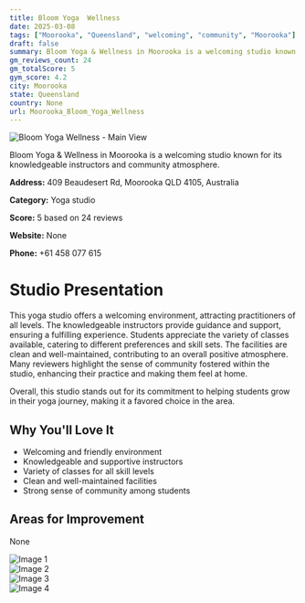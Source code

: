 ```yaml
---
title: Bloom Yoga  Wellness
date: 2025-03-08
tags: ["Moorooka", "Queensland", "welcoming", "community", "Moorooka"]  
draft: false
summary: Bloom Yoga & Wellness in Moorooka is a welcoming studio known for its knowledgeable instructors and community atmosphere.
gm_reviews_count: 24
gm_totalScore: 5
gym_score: 4.2
city: Moorooka
state: Queensland
country: None
url: Moorooka_Bloom_Yoga_Wellness
---
```


<div className="aspect-[16/9] relative my-8">
  <img 
    src="https://lh5.googleusercontent.com/p/AF1QipMkAw32WN-Y48GdlzSp8t9pX2iqrKzjWAyC2Iaq=w1920-h1080-k-no"
    alt="Bloom Yoga  Wellness - Main View"
    className="object-cover absolute inset-0 w-full h-full rounded-lg"
  />
</div>

Bloom Yoga & Wellness in Moorooka is a welcoming studio known for its knowledgeable instructors and community atmosphere.

**Address:** 409 Beaudesert Rd, Moorooka QLD 4105, Australia

**Category:** Yoga studio

**Score:** 5 based on 24 reviews

**Website:** None

**Phone:** +61 458 077 615

# Studio Presentation

This yoga studio offers a welcoming environment, attracting practitioners of all levels. The knowledgeable instructors provide guidance and support, ensuring a fulfilling experience. Students appreciate the variety of classes available, catering to different preferences and skill sets. The facilities are clean and well-maintained, contributing to an overall positive atmosphere. Many reviewers highlight the sense of community fostered within the studio, enhancing their practice and making them feel at home.

Overall, this studio stands out for its commitment to helping students grow in their yoga journey, making it a favored choice in the area.

## Why You'll Love It

- Welcoming and friendly environment
- Knowledgeable and supportive instructors
- Variety of classes for all skill levels
- Clean and well-maintained facilities
- Strong sense of community among students

## Areas for Improvement

None

<div className="grid grid-cols-1 xl:grid-cols-2 gap-4 my-8">
<div className="aspect-[4/3] relative"><img src="https://lh5.googleusercontent.com/p/AF1QipM8RTmdKxKqEB87UmnnuMr7XA21DrMRfrnUWwYk=w1920-h1080-k-no" alt="Image 1" className="object-cover absolute inset-0 w-full h-full rounded-lg" /></div>
<div className="aspect-[4/3] relative"><img src="https://lh5.googleusercontent.com/p/AF1QipNN7koEn1CGgogpRwklIx67h3e5bZAwLR2OqYOw=w1920-h1080-k-no" alt="Image 2" className="object-cover absolute inset-0 w-full h-full rounded-lg" /></div>
<div className="aspect-[4/3] relative"><img src="https://lh5.googleusercontent.com/p/AF1QipNnkkH18daNAYN8zakMJMhAYtugueyJmUMVT9qq=w1920-h1080-k-no" alt="Image 3" className="object-cover absolute inset-0 w-full h-full rounded-lg" /></div>
<div className="aspect-[4/3] relative"><img src="https://lh5.googleusercontent.com/p/AF1QipMhVP0jHmGdTul5rS7zVsX-bno1f3xl7tTYtqg_=w1920-h1080-k-no" alt="Image 4" className="object-cover absolute inset-0 w-full h-full rounded-lg" /></div>
</div>